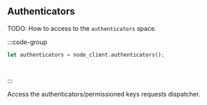 ## Authenticators

TODO: How to access to the `authenticators` space.

:::code-group

```rust [Rust]
let authenticators = node_client.authenticators();
```

```python [Python]

```

```typescript [TypeScript]

```

:::

Access the authenticators/permissioned keys requests dispatcher.
